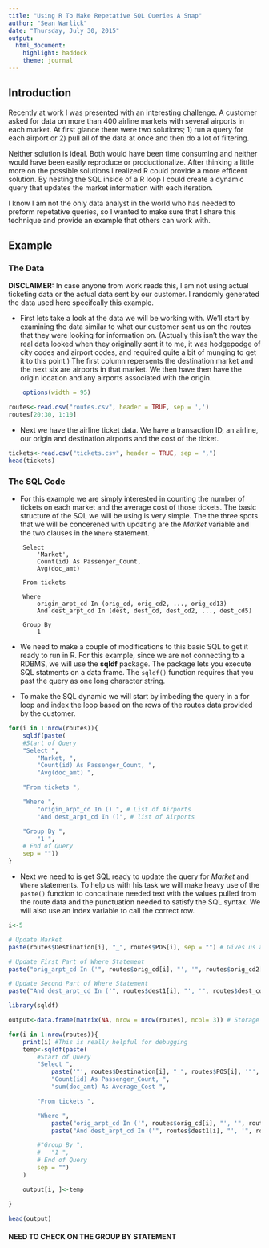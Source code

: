 ---
title: "Using R To Make Repetative SQL Queries A Snap"
author: "Sean Warlick"
date: "Thursday, July 30, 2015"
output: 
  html_document:
    highlight: haddock
    theme: journal
---
## Introduction
Recently at work I was presented with an interesting challenge.  A customer asked for data on more than 400 airline markets with several airports in each market.  At first glance there were two solutions; 1) run a query for each airport or 2) pull all of the data at once and then do a lot of filtering.  

Neither solution is ideal.  Both would have been time consuming and neither would have been easily reproduce or productionalize.  After thinking a little more on the possible solutions I realized R could provide a more efficent solution.  By nesting the SQL inside of a R loop I could create a dynamic query that updates the market information with each iteration.  
  

I know I am not the only data analyst in the world who has needed to preform repetative queries, so I wanted to make sure that I share this technique and provide an example that others can work with.  

## Example  

### The Data  
**DISCLAIMER:** In case anyone from work reads this, I am not using actual ticketing data or the actual data sent by our customer.  I randomly generated the data used here specifcally this example.  

* First lets take a look at the data we will be working with.  We'll start by examining the data similar to what our customer sent us on the routes that they were looking for information on.    (Actually this isn't the way the real data looked when they originally sent it to me, it was hodgepodge of city codes and airport codes, and required quite a bit of munging to get it to this point.)  The first column repersents the destination market and the next six are airports in that market.  We then have then have the origin location and any airports associated with the origin.

```{r option_set, echo = FALSE, eval = TRUE}
	options(width = 95)
```

```{r RouteData, results = "markup", comment = "##" }
routes<-read.csv("routes.csv", header = TRUE, sep = ',')
routes[20:30, 1:10]
```  

* Next we have the airline ticket data.  We have a transaction ID, an airline, our origin and destination airports and the cost of the ticket.

```{r, TicketData}
tickets<-read.csv("tickets.csv", header = TRUE, sep = ",")
head(tickets)
```


### The SQL Code  
* For this example we are simply interested in counting the number of tickets on each market and the average cost of those tickets.  The basic structure of the SQL we will be using is very simple.  The the three spots that we will be concerened with updating are the _Market_ variable and the two clauses in the `Where` statement.  

```
	Select
		'Market',
		Count(id) As Passenger_Count,
		Avg(doc_amt)

	From tickets

	Where
		origin_arpt_cd In (orig_cd, orig_cd2, ..., orig_cd13)
		And dest_arpt_cd In (dest, dest_cd, dest_cd2, ..., dest_cd5)

	Group By
		1
```  

* We need to make a couple of modifications to this basic SQL to get it ready to run in R.  For this example, since we are not connecting to a RDBMS, we will use the **sqldf** package.  The package lets you execute SQL statments on a data frame. The `sqldf()` function requires that you past the query as one long character string.

* To make the SQL dynamic we will start by imbeding the query in a for loop and index the loop based on the rows of the routes data provided by the customer.  

``` {r, eval = FALSE}
for(i in 1:nrow(routes)){
	sqldf(paste(
	#Start of Query
	"Select ",
		"Market, ",
		"Count(id) As Passenger_Count, ",
		"Avg(doc_amt) ",

	"From tickets ", 

	"Where ",
		"origin_arpt_cd In () ", # List of Airports
		"And dest_arpt_cd In ()", # list of Airports

	"Group By ",
		"1 ",
	# End of Query
	sep = ""))
}
```

* Next we need to is get SQL ready to update the query for _Market_ and `Where` statements.  To help us with his task we will make heavy use of the `paste()` function to concatinate needed text with the values pulled from the route data and the punctuation needed to satisfy the SQL syntax.  We will also use an index variable to call the correct row.  

```{r, eval = TRUE, tidy = TRUE}
i<-5

# Update Market
paste(routes$Destination[i], "_", routes$POS[i], sep = "") # Gives us a market name to keep track of the data

# Update First Part of Where Statement
paste("orig_arpt_cd In ('", routes$orig_cd[i], "', '", routes$orig_cd2[i], "', '", routes$orig_cd3[i], "', '", routes$orig_cd4[i], "', '", routes$orig_cd5[i], "', '", routes$orig_cd6[i], "', '", routes$orig_cd7[i], "', '", routes$orig_cd8[i], "', '", routes$orig_cd9[i], "', '", routes$orig_cd10[i], "', '", routes$orig_cd11[i], "', '", routes$orig_cd12[i], "', '", routes$orig_cd13[i], "' )", sep = "") # We will have each airport code seperated by a comma

# Update Second Part of Where Statement
paste("And dest_arpt_cd In ('", routes$dest1[i], "', '", routes$dest_cd[i], "', '", routes$dest_cd2[i], "', '", routes$dest_cd3[i], "', '", routes$dest_cd4[i], "', '", routes$dest_cd5[i], "' )", sep = "") # Again we need a comma to seperate each airport in the In list. 
```

```{r, eval = TRUE}

library(sqldf)

output<-data.frame(matrix(NA, nrow = nrow(routes), ncol= 3)) # Storage for Results

for(i in 1:nrow(routes)){
	print(i) #This is really helpful for debugging 
	temp<-sqldf(paste(
		#Start of Query
		"Select ",
			paste('"', routes$Destination[i], "_", routes$POS[i], '"', "As Market, ", sep = ""), 
			"Count(id) As Passenger_Count, ",
			"sum(doc_amt) As Average_Cost ",

		"From tickets ", 

		"Where ",
			paste("orig_arpt_cd In ('", routes$orig_cd[i], "', '", routes$orig_cd2[i], "', '", routes$orig_cd3[i], "', '", routes$orig_cd4[i], "', '", routes$orig_cd5[i], "', '", routes$orig_cd6[i], "', '", routes$orig_cd7[i], "', '", routes$orig_cd8[i], "', '", routes$orig_cd9[i], "', '", routes$orig_cd10[i], "', '", routes$orig_cd11[i], "', '", routes$orig_cd12[i], "', '", routes$orig_cd13[i], "' ) ", sep = ""), 
			paste("And dest_arpt_cd In ('", routes$dest1[i], "', '", routes$dest_cd[i], "', '", routes$dest_cd2[i], "', '", routes$dest_cd3[i], "', '", routes$dest_cd4[i], "', '", routes$dest_cd5[i], "' )", sep = ""),

		#"Group By ",
		#	"1 ",
		# End of Query
		sep = "")
	)

	output[i, ]<-temp

}

head(output)
```

#### NEED TO CHECK ON THE GROUP BY STATEMENT
